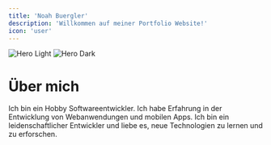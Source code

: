 ```yaml
---
title: 'Noah Buergler'
description: 'Willkommen auf meiner Portfolio Website!'
icon: 'user'
---
```


<Frame>
  <img
    className="block dark:hidden"
    src="/images/profile_picture.jpg"
    alt="Hero Light"
  />
  <img
    className="hidden dark:block"
    src="/images/profile_picture.jpg"
    alt="Hero Dark"
  />
</Frame>

# Über mich

Ich bin ein Hobby Softwareentwickler. Ich habe Erfahrung in der Entwicklung von Webanwendungen und mobilen Apps. Ich bin ein leidenschaftlicher Entwickler und liebe es, neue Technologien zu lernen und zu erforschen.
